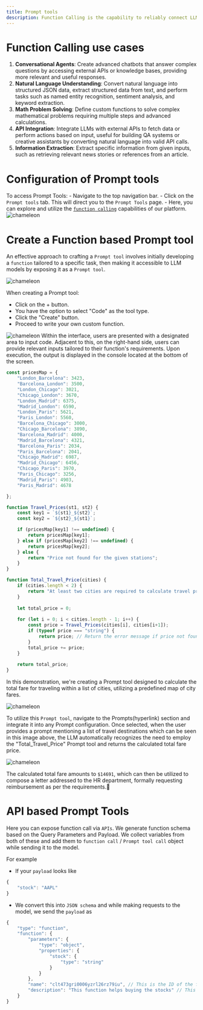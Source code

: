 ```yaml
---
title: Prompt tools 
description: Function Calling is the capability to reliably connect LLMs to external tools and APIs, enabling effective tool usage and interaction with external systems. This functionality allows LLMs to execute specific tasks and fetch data by invoking predefined functions based on natural language prompts. On our platform, you can explore function calling through the use of Prompt Tools.
---
```

# Function Calling use cases
1. **Conversational Agents**: Create advanced chatbots that answer complex questions by accessing external APIs or knowledge bases, providing more relevant and useful responses.
2. **Natural Language Understanding**: Convert natural language into structured JSON data, extract structured data from text, and perform tasks such as named entity recognition, sentiment analysis, and keyword extraction.
3. **Math Problem Solving**: Define custom functions to solve complex mathematical problems requiring multiple steps and advanced calculations.
4. **API Integration**: Integrate LLMs with external APIs to fetch data or perform actions based on input, useful for building QA systems or creative assistants by converting natural language into valid API calls.
5. **Information Extraction**: Extract specific information from given inputs, such as retrieving relevant news stories or references from an article.

# Configuration of Prompt tools
To access Prompt Tools:
    - Navigate to the top navigation bar.
    - Click on the `Prompt tools` tab.
This will direct you to the `Prompt Tools` page.
    - Here, you can explore and utilize the <a href="https://platform.openai.com/docs/guides/function-calling">`function calling`</a> capabilities of our platform.
<img src="./Prompt_tools/img1.png" alt="chameleon" />

# Create a Function based Prompt tool   
An effective approach to crafting a `Prompt tool` involves initially developing a `function` tailored to a specific task, then making it accessible to LLM models by exposing it as a `Prompt tool`.

<img src="./Prompt_tools/img2.png" alt="chameleon" />

When creating a Prompt tool:
- Click on the + button.
- You have the option to select "Code" as the tool type.
- Click the "Create" button.
- Proceed to write your own custom function.


<img src="./Prompt_tools/img3.png" alt="chameleon" />
Within the interface, users are presented with a designated area to input code. Adjacent to this, on the right-hand side, users can provide relevant inputs tailored to their function's requirements. Upon execution, the output is displayed in the console located at the bottom of the screen.


```js title="prompt_tools.js"
const pricesMap = {
    "London_Barcelona": 3423,
    "Barcelona_London": 3500,
    "London_Chicago": 3021,
    "Chicago_London": 3670,
    "London_Madrid": 6375,
    "Madrid_London": 6590,
    "London_Paris": 5621,
    "Paris_London": 5560,
    "Barcelona_Chicago": 3000,
    "Chicago_Barcelona": 3890,
    "Barcelona_Madrid": 4000,
    "Madrid_Barcelona": 4321,
    "Barcelona_Paris": 2034,
    "Paris_Barcelona": 2041,
    "Chicago_Madrid": 6987,
    "Madrid_Chicago": 6456,
    "Chicago_Paris": 3970,
    "Paris_Chicago": 3256,
    "Madrid_Paris": 4903,
    "Paris_Madrid": 4678

};

function Travel_Prices(st1, st2) {
    const key1 = `${st1}_${st2}`;
    const key2 = `${st2}_${st1}`;

    if (pricesMap[key1] !== undefined) {
        return pricesMap[key1];
    } else if (pricesMap[key2] !== undefined) {
        return pricesMap[key2];
    } else {
        return "Price not found for the given stations";
    }
}

function Total_Travel_Price(cities) {
    if (cities.length < 2) {
        return "At least two cities are required to calculate travel price";
    }
    
    let total_price = 0;
    
    for (let i = 0; i < cities.length - 1; i++) {
        const price = Travel_Prices(cities[i], cities[i+1]);
        if (typeof price === "string") {
            return price; // Return the error message if price not found
        }
        total_price += price;
    }
    
    return total_price;
}
```
In this demonstration, we're creating a Prompt tool designed to calculate the total fare for traveling within a list of cities, utilizing a predefined map of city fares.

<img src="./Prompt_tools/img4.png" alt="chameleon" />

To utilize this `Prompt tool`, navigate to the Prompts(hyperlink) section and integrate it into any Prompt configuration. Once selected, when the user provides a prompt mentioning a list of travel destinations which can be seen in this image above, the LLM automatically recognizes the need to employ the "Total_Travel_Price" Prompt tool and returns the calculated total fare price.

<img src="./Prompt_tools/img5.png" alt="chameleon" />

The calculated total fare amounts to `$14691`, which can then be utilized to compose a letter addressed to the HR department, formally requesting reimbursement as per the requirements.🚀

# API based Prompt Tools

Here you can expose function call via `APIs`. We generate function schema based on the Query Parameters and Payload. We collect variables from both of these and add them to `function call` / `Prompt tool call` object while sending it to the model.

For example

- If your `payload` looks like
```js title="config.js"
{
	"stock": "AAPL"
}
```
- We convert this into `JSON schema` and while making requests to the model, we send the `payload` as
```js title="schema.js"
{
	"type": "function",
	"function": {
		"parameters": {
			"type": "object",
			"properties": {
				"stock": {
					"type": "string"
				}
			}
		},
		"name": "clt473gri0006yzrl26rz79iu", // This is the ID of the function.
		"description": "This function helps buying the stocks" // This is the description of the function.
	}
}
```


<Cards>
  <Card title="Prompts" href="https://nextjs.org/docs" />
  <Card title="Prompt Experiment" href="https://fumadocs.vercel.app" />
  
</Cards>

